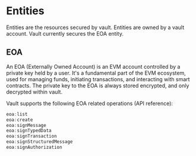 # Entities

Entities are the resources secured by vault. Entities are owned by a vault account.
Vault currently secures the EOA entity.

## EOA

An EOA (Externally Owned Account) is an EVM account controlled by a private key held by a user. It's a fundamental part of the EVM ecosystem, used for managing funds, initiating transactions, and interacting with smart contracts.
The private key to the EOA is always stored encrypted, and only decrypted within vault.

Vault supports the following EOA related operations (API reference):

```typescript
eoa:list
eoa:create
eoa:signMessage
eoa:signTypedData
eoa:signTransaction
eoa:signStructuredMessage
eoa:signAuthorization
```
